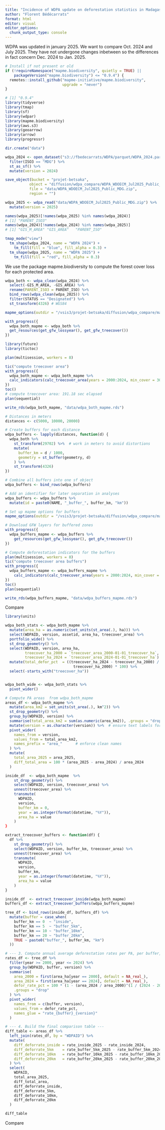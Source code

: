 ```yaml
---
title: "Incidence of WDPA update on deforestation statistics in Madagascar"
author: "Florent Bédécarrats"
format: html
editor: visual
editor_options: 
  chunk_output_type: console
---
```



WDPA was updated in january 2025. We want to compare Oct. 2024 and July 2025. They have not undergone changes inbetween so the differences in fact concern Dec. 2024 to Jan. 2025.

```r
# Install if not present or old
if (!requireNamespace("mapme.biodiversity", quietly = TRUE) ||
    packageVersion("mapme.biodiversity") <= "0.9.4") {
  remotes::install_github("mapme-initiative/mapme.biodiversity",
                          upgrade = "never")
}  

# [1] "0.9.4"
library(tidyverse)
library(tmap)
library(sf)
library(wdpar)
library(mapme.biodiversity)
library(aws.s3)
library(geoarrow)
library(arrow)
library(progressr)

dir.create("data")

wdpa_2024 <- open_dataset("s3://fbedecarrats/WDPA/parquet/WDPA_2024.parquet") %>%
  filter(ISO3 == "MDG") %>%
  st_as_sf() %>%
  mutate(version = 2024)

save_object(bucket = "projet-betsaka", 
           object = "diffusion/wdpa_compare/WDPA_WDOECM_Jul2025_Public_MDG.zip",
           file = "data/WDPA_WDOECM_Jul2025_Public_MDG.zip",
           region = "")

wdpa_2025 <- wdpa_read("data/WDPA_WDOECM_Jul2025_Public_MDG.zip") %>%
  mutate(version = 2025)

names(wdpa_2025)[!names(wdpa_2025) %in% names(wdpa_2024)]
# [1] "PARENT_ISO3"
names(wdpa_2024)[!names(wdpa_2024) %in% names(wdpa_2025)]
# [1] "GIS_M_AREA" "GIS_AREA"   "PARENT_ISO"

tmap_mode("view")
  tm_shape(wdpa_2024, name = "WDPA 2024") +
    tm_fill(fill = "blue", fill_alpha = 0.3) +
  tm_shape(wdpa_2025, name = "WDPA 2025") +
    tm_fill(fill = "red", fill_alpha = 0.3) 
```

We use the package mapme.biodiversity to compute the forest cover loss for each protected area. 


```r
wdpa_both <- wdpa_clean(wdpa_2024) %>%
  select(-GIS_M_AREA, -GIS_AREA) %>%
  rename(PARENT_ISO3 = PARENT_ISO) %>%
  bind_rows(wdpa_clean(wdpa_2025)) %>%
  filter(STATUS == "Designated") %>%
  st_transform(4326) # WGS84

mapme_options(outdir = "/vsis3/projet-betsaka/diffusion/wdpa_compare/mapme")

with_progress({
  wdpa_both_mapme <- wdpa_both %>%
  get_resources(get_gfw_lossyear(), get_gfw_treecover())
})

library(future)
library(tictoc)

plan(multisession, workers = 8)

tic("compute treecover area")
with_progress({
  wdpa_both_mapme <- wdpa_both_mapme %>%
  calc_indicators(calc_treecover_area(years = 2000:2024, min_cover = 30))
})
toc()
# compute treecover area: 191.18 sec elapsed
plan(sequential)

write_rds(wdpa_both_mapme, "data/wdpa_both_mapme.rds")
```


```r
# Distances in meters
distances <- c(5000, 10000, 20000)

# Create buffers for each distance
wdpa_buffers <- lapply(distances, function(d) {
  wdpa_both %>%
    st_transform(29702) %>%  # work in meters to avoid distortions
    mutate(
      buffer_km = d / 1000,
      geometry = st_buffer(geometry, d)
    ) %>%
    st_transform(4326)
})

# Combine all buffers into one sf object
wdpa_buffers <- bind_rows(wdpa_buffers)

# Add an identifier for later separation in analyses
wdpa_buffers <- wdpa_buffers %>%
  mutate(id = paste0(NAME, "_buffer_", buffer_km, "km"))

# Set up mapme options for buffers
mapme_options(outdir = "/vsis3/projet-betsaka/diffusion/wdpa_compare/mapme_buffers")

# Download GFW layers for buffered zones
with_progress({
  wdpa_buffers_mapme <- wdpa_buffers %>%
    get_resources(get_gfw_lossyear(), get_gfw_treecover())
})

# Compute deforestation indicators for the buffers
plan(multisession, workers = 8)
tic("compute treecover area buffers")
with_progress({
  wdpa_buffers_mapme <- wdpa_buffers_mapme %>%
    calc_indicators(calc_treecover_area(years = 2000:2024, min_cover = 30))
})
toc()
plan(sequential)

write_rds(wdpa_buffers_mapme, "data/wdpa_buffers_mapme.rds")
```

Compare

```r
library(units)

wdpa_both_stats <- wdpa_both_mapme %>%
  mutate(area_ha = as.numeric(set_units(st_area(.), ha))) %>%
  select(WDPAID, version, assetid, area_ha, treecover_area) %>%
  portfolio_wide() %>%
  st_drop_geometry() %>%
  select(WDPAID, version, area_ha, 
         treecover_ha_2000 = `treecover_area_2000-01-01_treecover_ha`,
         treecover_ha_2024 = `treecover_area_2024-01-01_treecover_ha`) %>%
  mutate(total_defor_pct  = ((treecover_ha_2024 - treecover_ha_2000) / 
                               treecover_ha_2000) * 100) %>%
  select(-starts_with("treecover_ha"))


wdpa_both_wide <- wdpa_both_stats %>%
  pivot_wider()

# Compute PA areas  from wdpa_both_mapme
areas_df <- wdpa_both_mapme %>%
  mutate(area_km2 = set_units(st_area(.), km^2)) %>%
  st_drop_geometry() %>%
  group_by(WDPAID, version) %>%
  summarise(total_area_km2 = sum(as.numeric(area_km2)), .groups = "drop") %>%
  mutate(version = as.character(version)) %>%  # ensure text labels for columns
  pivot_wider(
    names_from = version,
    values_from = total_area_km2,
    names_prefix = "area_"      # enforce clean names
  ) %>%
  mutate(
    total_area_2025 = area_2025,
    diff_total_area = 100 * (area_2025 - area_2024) / area_2024
  )

inside_df  <- wdpa_both_mapme  %>%
    st_drop_geometry() %>%
    select(WDPAID, version, treecover_area) %>%
    unnest(treecover_area) %>%
    transmute(
      WDPAID,
      version,
      buffer_km = 0,
      year = as.integer(format(datetime, "%Y")),
      area_ha = value
    )
}

extract_treecover_buffers <- function(df) {
  df %>%
    st_drop_geometry() %>%
    select(WDPAID, version, buffer_km, treecover_area) %>%
    unnest(treecover_area) %>%
    transmute(
      WDPAID,
      version,
      buffer_km,
      year = as.integer(format(datetime, "%Y")),
      area_ha = value
    )
}

inside_df  <- extract_treecover_inside(wdpa_both_mapme)
buffers_df <- extract_treecover_buffers(wdpa_buffers_mapme)

tree_df <- bind_rows(inside_df, buffers_df) %>%
  mutate(buffer = case_when(
    buffer_km == 0  ~ "inside",
    buffer_km == 5  ~ "buffer_5km",
    buffer_km == 10 ~ "buffer_10km",
    buffer_km == 20 ~ "buffer_20km",
    TRUE ~ paste0("buffer_", buffer_km, "km")
  ))

# --- 3. Compute annual average deforestation rates per PA, per buffer, per version ---
rates_df <- tree_df %>%
  filter(year >= 2000, year <= 2024) %>%
  group_by(WDPAID, buffer, version) %>%
  summarise(
    area_2000 = first(area_ha[year == 2000], default = NA_real_),
    area_2024 = first(area_ha[year == 2024], default = NA_real_),
    defor_rate_pct = 100 * (1 - (area_2024 / area_2000)^(1 / (2024 - 2000))),
    .groups = "drop"
  ) %>%
  pivot_wider(
    names_from = c(buffer, version),
    values_from = defor_rate_pct,
    names_glue = "rate_{buffer}_{version}"
  )

# --- 4. Build the final comparison table ---
diff_table <- areas_df %>%
  left_join(rates_df, by = "WDPAID") %>%
  mutate(
    diff_deforrate_inside = rate_inside_2025 - rate_inside_2024,
    diff_deforrate_5km    = rate_buffer_5km_2025 - rate_buffer_5km_2024,
    diff_deforrate_10km   = rate_buffer_10km_2025 - rate_buffer_10km_2024,
    diff_deforrate_20km   = rate_buffer_20km_2025 - rate_buffer_20km_2024
  ) %>%
  select(
    WDPAID,
    total_area_2025,
    diff_total_area,
    diff_deforrate_inside,
    diff_deforrate_5km,
    diff_deforrate_10km,
    diff_deforrate_20km
  )

diff_table

```



Compare

